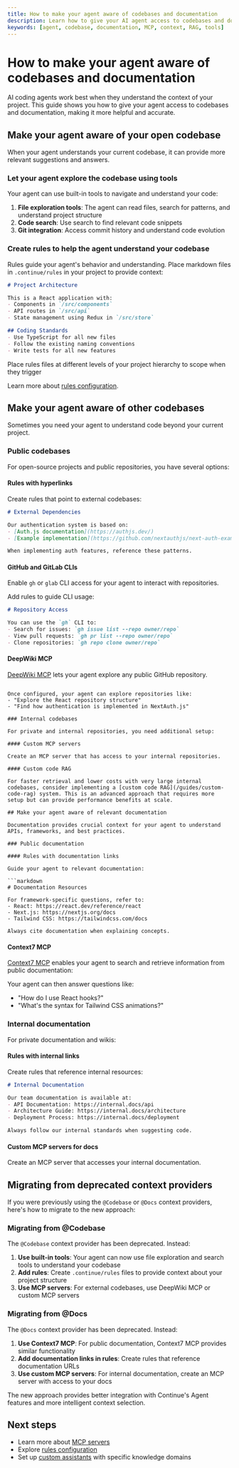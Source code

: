 ```yaml
---
title: How to make your agent aware of codebases and documentation
description: Learn how to give your AI agent access to codebases and documentation for more context-aware assistance
keywords: [agent, codebase, documentation, MCP, context, RAG, tools]
---
```


# How to make your agent aware of codebases and documentation

AI coding agents work best when they understand the context of your project. This guide shows you how to give your agent access to codebases and documentation, making it more helpful and accurate.

## Make your agent aware of your open codebase

When your agent understands your current codebase, it can provide more relevant suggestions and answers.

### Let your agent explore the codebase using tools

Your agent can use built-in tools to navigate and understand your code:

1. **File exploration tools**: The agent can read files, search for patterns, and understand project structure
2. **Code search**: Use search to find relevant code snippets
3. **Git integration**: Access commit history and understand code evolution

### Create rules to help the agent understand your codebase

Rules guide your agent's behavior and understanding. Place markdown files in `.continue/rules` in your project to provide context:

```markdown
# Project Architecture

This is a React application with:
- Components in `/src/components`
- API routes in `/src/api`
- State management using Redux in `/src/store`

## Coding Standards
- Use TypeScript for all new files
- Follow the existing naming conventions
- Write tests for all new features
```

<Tip>
    Place rules files at different levels of your project hierarchy to scope when they trigger
</Tip>

Learn more about [rules configuration](/customize/deep-dives/rules).

## Make your agent aware of other codebases

Sometimes you need your agent to understand code beyond your current project.

### Public codebases

For open-source projects and public repositories, you have several options:

#### Rules with hyperlinks

Create rules that point to external codebases:

```markdown
# External Dependencies

Our authentication system is based on:
- [Auth.js documentation](https://authjs.dev/)
- [Example implementation](https://github.com/nextauthjs/next-auth-example)

When implementing auth features, reference these patterns.
```

#### GitHub and GitLab CLIs

Enable `gh` or `glab` CLI access for your agent to interact with repositories.

Add rules to guide CLI usage:

```markdown
# Repository Access

You can use the `gh` CLI to:
- Search for issues: `gh issue list --repo owner/repo`
- View pull requests: `gh pr list --repo owner/repo`
- Clone repositories: `gh repo clone owner/repo`
```

#### DeepWiki MCP

[DeepWiki MCP](https://hub.continue.dev/deepwiki/deepwiki-mcp) lets your agent explore any public GitHub repository.
```

Once configured, your agent can explore repositories like:
- "Explore the React repository structure"
- "Find how authentication is implemented in NextAuth.js"

### Internal codebases

For private and internal repositories, you need additional setup:

#### Custom MCP servers

Create an MCP server that has access to your internal repositories.

#### Custom code RAG

For faster retrieval and lower costs with very large internal codebases, consider implementing a [custom code RAG](/guides/custom-code-rag) system. This is an advanced approach that requires more setup but can provide performance benefits at scale.

## Make your agent aware of relevant documentation

Documentation provides crucial context for your agent to understand APIs, frameworks, and best practices.

### Public documentation

#### Rules with documentation links

Guide your agent to relevant documentation:

```markdown
# Documentation Resources

For framework-specific questions, refer to:
- React: https://react.dev/reference/react
- Next.js: https://nextjs.org/docs
- Tailwind CSS: https://tailwindcss.com/docs

Always cite documentation when explaining concepts.
```

#### Context7 MCP

[Context7 MCP](https://hub.continue.dev/upstash/context7-mcp) enables your agent to search and retrieve information from public documentation:

Your agent can then answer questions like:
- "How do I use React hooks?"
- "What's the syntax for Tailwind CSS animations?"

### Internal documentation

For private documentation and wikis:

#### Rules with internal links

Create rules that reference internal resources:

```markdown
# Internal Documentation

Our team documentation is available at:
- API Documentation: https://internal.docs/api
- Architecture Guide: https://internal.docs/architecture
- Deployment Process: https://internal.docs/deployment

Always follow our internal standards when suggesting code.
```

#### Custom MCP servers for docs

Create an MCP server that accesses your internal documentation.

## Migrating from deprecated context providers

If you were previously using the `@Codebase` or `@Docs` context providers, here's how to migrate to the new approach:

### Migrating from @Codebase

The `@Codebase` context provider has been deprecated. Instead:

1. **Use built-in tools**: Your agent can now use file exploration and search tools to understand your codebase
2. **Add rules**: Create `.continue/rules` files to provide context about your project structure
3. **Use MCP servers**: For external codebases, use DeepWiki MCP or custom MCP servers

### Migrating from @Docs

The `@Docs` context provider has been deprecated. Instead:

1. **Use Context7 MCP**: For public documentation, Context7 MCP provides similar functionality
2. **Add documentation links in rules**: Create rules that reference documentation URLs
3. **Use custom MCP servers**: For internal documentation, create an MCP server with access to your docs

The new approach provides better integration with Continue's Agent features and more intelligent context selection.

## Next steps

- Learn more about [MCP servers](/reference/continue-mcp)
- Explore [rules configuration](/customize/deep-dives/rules)
- Set up [custom assistants](/guides/understanding-assistants) with specific knowledge domains
